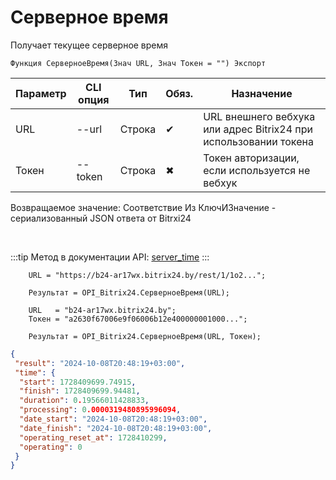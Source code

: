 ﻿---
sidebar_position: 4
---


# Серверное время
 Получает текущее серверное время



`Функция СерверноеВремя(Знач URL, Знач Токен = "") Экспорт`

  | Параметр | CLI опция | Тип | Обяз. | Назначение |
  |-|-|-|-|-|
  | URL | --url | Строка | &#x2714; | URL внешнего вебхука или адрес Bitrix24 при использовании токена |
  | Токен | --token | Строка | &#x2716; | Токен авторизации, если используется не вебхук |

  
  Возвращаемое значение:   Соответствие Из КлючИЗначение - сериализованный JSON ответа от Bitrxi24

<br/>

:::tip
Метод в документации API: [server_time](https://dev.1c-bitrix.ru/rest_help/general/server_time.php)
:::
<br/>


```bsl title="Пример использования для 1С:Предприятие/OneScript"
    URL = "https://b24-ar17wx.bitrix24.by/rest/1/1o2...";

    Результат = OPI_Bitrix24.СерверноеВремя(URL);

    URL   = "b24-ar17wx.bitrix24.by";
    Токен = "a2630f67006e9f06006b12e400000001000...";

    Результат = OPI_Bitrix24.СерверноеВремя(URL, Токен);
```
    



```json title="Результат"
{
 "result": "2024-10-08T20:48:19+03:00",
 "time": {
  "start": 1728409699.74915,
  "finish": 1728409699.94481,
  "duration": 0.19566011428833,
  "processing": 0.0000319480895996094,
  "date_start": "2024-10-08T20:48:19+03:00",
  "date_finish": "2024-10-08T20:48:19+03:00",
  "operating_reset_at": 1728410299,
  "operating": 0
 }
}
```
